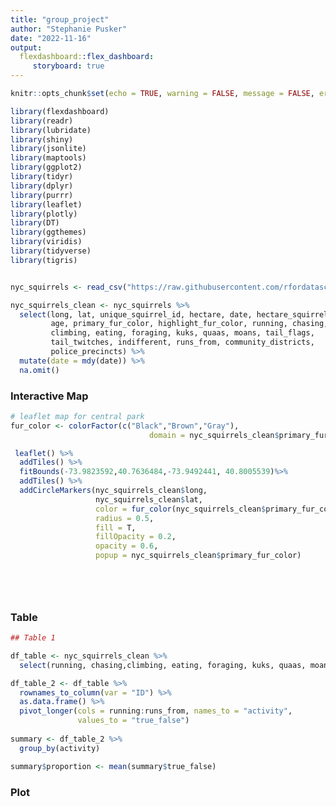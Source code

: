 ```yaml
---
title: "group_project"
author: "Stephanie Pusker"
date: "2022-11-16"
output: 
  flexdashboard::flex_dashboard:
     storyboard: true
---
```


```r
knitr::opts_chunk$set(echo = TRUE, warning = FALSE, message = FALSE, error = FALSE)
```

```r
library(flexdashboard)
library(readr)
library(lubridate)
library(shiny)
library(jsonlite)
library(maptools)
library(ggplot2)
library(tidyr)
library(dplyr)
library(purrr)
library(leaflet)
library(plotly)
library(DT)
library(ggthemes)
library(viridis)
library(tidyverse)
library(tigris)


nyc_squirrels <- read_csv("https://raw.githubusercontent.com/rfordatascience/tidytuesday/master/data/2019/2019-10-29/nyc_squirrels.csv")

nyc_squirrels_clean <- nyc_squirrels %>% 
  select(long, lat, unique_squirrel_id, hectare, date, hectare_squirrel_number,
         age, primary_fur_color, highlight_fur_color, running, chasing,
         climbing, eating, foraging, kuks, quaas, moans, tail_flags,
         tail_twitches, indifferent, runs_from, community_districts,
         police_precincts) %>% 
  mutate(date = mdy(date)) %>% 
  na.omit()

```


### Interactive Map

```r

# leaflet map for central park
fur_color <- colorFactor(c("Black","Brown","Gray"),
                               domain = nyc_squirrels_clean$primary_fur_color)

 leaflet() %>% 
  addTiles() %>% 
  fitBounds(-73.9823592,40.7636484,-73.9492441, 40.8005539)%>%
  addTiles() %>% 
  addCircleMarkers(nyc_squirrels_clean$long, 
                   nyc_squirrels_clean$lat, 
                   color = fur_color(nyc_squirrels_clean$primary_fur_color), 
                   radius = 0.5, 
                   fill = T,
                   fillOpacity = 0.2,
                   opacity = 0.6,
                   popup = nyc_squirrels_clean$primary_fur_color)

  

 
```


### Table 

```r

## Table 1

df_table <- nyc_squirrels_clean %>% 
  select(running, chasing,climbing, eating, foraging, kuks, quaas, moans, tail_flags, tail_twitches, indifferent, runs_from)

df_table_2 <- df_table %>%
  rownames_to_column(var = "ID") %>% 
  as.data.frame() %>% 
  pivot_longer(cols = running:runs_from, names_to = "activity",
               values_to = "true_false") 
  
summary <- df_table_2 %>% 
  group_by(activity)

summary$proportion <- mean(summary$true_false)

```

### Plot

```r



```

